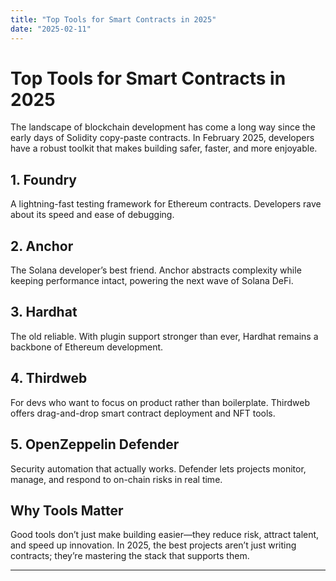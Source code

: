 ```yaml
---
title: "Top Tools for Smart Contracts in 2025"
date: "2025-02-11"
---
```


# Top Tools for Smart Contracts in 2025

The landscape of blockchain development has come a long way since the early days of Solidity copy-paste contracts. In February 2025, developers have a robust toolkit that makes building safer, faster, and more enjoyable.

## 1. Foundry

A lightning-fast testing framework for Ethereum contracts. Developers rave about its speed and ease of debugging.

## 2. Anchor

The Solana developer’s best friend. Anchor abstracts complexity while keeping performance intact, powering the next wave of Solana DeFi.

## 3. Hardhat

The old reliable. With plugin support stronger than ever, Hardhat remains a backbone of Ethereum development.

## 4. Thirdweb

For devs who want to focus on product rather than boilerplate. Thirdweb offers drag-and-drop smart contract deployment and NFT tools.

## 5. OpenZeppelin Defender

Security automation that actually works. Defender lets projects monitor, manage, and respond to on-chain risks in real time.

## Why Tools Matter

Good tools don’t just make building easier—they reduce risk, attract talent, and speed up innovation. In 2025, the best projects aren’t just writing contracts; they’re mastering the stack that supports them.

---